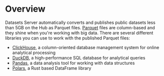 # Overview

Datasets Server automatically converts and publishes public datasets less than 5GB on the Hub as Parquet files. [Parquet](https://parquet.apache.org/docs/) files are column-based and they shine when you're working with big data. There are several different libraries you can use to work with the published Parquet files:

- [ClickHouse](https://clickhouse.com/docs/en/intro), a column-oriented database management system for online analytical processing
- [DuckDB](https://duckdb.org/docs/), a high-performance SQL database for analytical queries
- [Pandas](https://pandas.pydata.org/docs/index.html), a data analysis tool for working with data structures
- [Polars](https://pola-rs.github.io/polars-book/user-guide/), a Rust based DataFrame library